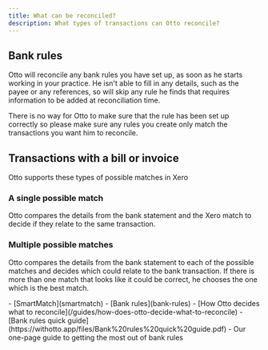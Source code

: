 ```yaml
---
title: What can be reconciled?
description: What types of transactions can Otto reconcile?
---
```



## Bank rules

Otto will reconcile any bank rules you have set up, as soon as he starts working in your practice. He isn't able to fill in any details, such as the payee or any references, so will skip any rule he finds that requires information to be added at reconciliation time.

There is no way for Otto to make sure that the rule has been set up correctly so please make sure any rules you create only match the transactions you want him to reconcile.

## Transactions with a bill or invoice

Otto supports these types of possible matches in Xero

### A single possible match

<ClickableImage
  src={singlePossibleMatchImage}
  alt="A screenshot showing a single possible match for a bank transaction"
/>

Otto compares the details from the bank statement and the Xero match to decide if they relate to the same transaction.

### Multiple possible matches

<ClickableImage
  src={multiplePossibleMatchsImage}
  alt="A screenshot showing multiple possible matches for a bank transaction"
/>

Otto compares the details from the bank statement to each of the possible matches and decides which could relate to the bank transaction. If there is more than one match that looks like it could be correct, he chooses the one which is the best match.

<Aside type="tip" title="Related pages">
  - [SmartMatch](smartmatch) - [Bank rules](bank-rules) - [How Otto decides what
  to reconcile](/guides/how-does-otto-decide-what-to-reconcile) - [Bank rules
  quick guide](https://withotto.app/files/Bank%20rules%20quick%20guide.pdf) -
  Our one-page guide to getting the most out of bank rules
</Aside>
